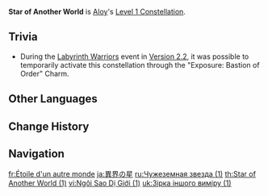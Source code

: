 {{Constellation Infobox
|title       = Star of Another World
|image       = Constellation Star of Another World.png
|description = The time has not yet come for this person's corner of the night sky to light up.
|level       = 1
|character   = Aloy
}}
'''Star of Another World''' is [[Aloy]]'s [[Level 1 Constellation]].

==Trivia==
*During the [[Labyrinth Warriors]] event in [[Version 2.2]], it was possible to temporarily activate this constellation through the "Exposure: Bastion of Order" Charm.

==Other Languages==
{{Other Languages
|en      = Star of Another World
|zhs     = 异界之星
|zhs_rm  = Yìjiè zhī Xīng
|zht     = 異界之星
|zht_rm  = Yìjiè zhī Xīng
|zh_tl   = Star of Another World
|ja      = 異界の星
|ja_rm   = Ikai no Hoshi
|ja_tl   = Star of Another World
|ko      = 이세계의 별
|ko_rm   = Isegye-ui Byeol
|ko_tl   = Star of Another World
|es      = Estrella de otro mundo
|es_tl   = Star of Another World
|fr      = Étoile d'un autre monde
|fr_tl   = Star of Another World
|ru      = Чужеземная звезда
|ru_tl   = Foreign Star
|th      = Star of Another World
|vi      = Ngôi Sao Dị Giới
|vi_tl   = Star of Another World
|de      = Stern einer anderen Welt
|de_tl   = Star of Another World
|id      = Star of Another World
|pt      = Estrela de Outro Mundo
|pt_tl   = Star of Another World
|tr      = Başka Dünyadan Bir Yıldız
|tr_tl   = 
|it      = Stella di un altro mondo
|it_tl   = Star of Another World
}}

==Change History==
{{Change History|2.1}}

==Navigation==
{{Talent Navbox|Aloy}}

[[fr:Étoile d'un autre monde]]
[[ja:異界の星]]
[[ru:Чужеземная звезда (1)]]
[[th:Star of Another World (1)]]
[[vi:Ngôi Sao Dị Giới (1)]]
[[uk:Зірка іншого виміру (1)]]